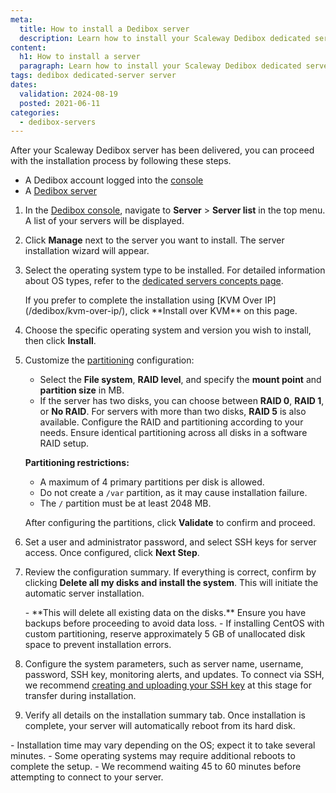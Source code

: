 ```yaml
---
meta:
  title: How to install a Dedibox server 
  description: Learn how to install your Scaleway Dedibox dedicated server with step-by-step instructions for OS selection, partitioning, and configuration.
content:
  h1: How to install a server 
  paragraph: Learn how to install your Scaleway Dedibox dedicated server with step-by-step instructions for OS selection, partitioning, and configuration.
tags: dedibox dedicated-server server 
dates:
  validation: 2024-08-19
  posted: 2021-06-11
categories:
  - dedibox-servers
---
```


After your Scaleway Dedibox server has been delivered, you can proceed with the installation process by following these steps.

<Macro id="requirements" />

- A Dedibox account logged into the [console](https://console.online.net)
- A [Dedibox server](/dedibox/dedicated-servers/how-to/order-a-server/)

1. In the [Dedibox console](https://console.online.net/), navigate to **Server** > **Server list** in the top menu. A list of your servers will be displayed.
2. Click **Manage** next to the server you want to install. The server installation wizard will appear.
3. Select the operating system type to be installed.
   <Message type="tip">
     For detailed information about OS types, refer to the [dedicated servers concepts page](/dedibox/dedicated-servers/concepts/#os-type).
   </Message>

   <Message type="note">
     If you prefer to complete the installation using [KVM Over IP](/dedibox/kvm-over-ip/), click **Install over KVM** on this page.
   </Message>
4. Choose the specific operating system and version you wish to install, then click **Install**.
5. Customize the [partitioning](/dedibox/dedicated-servers/concepts/#partioning) configuration:

   - Select the **File system**, **RAID level**, and specify the **mount point** and **partition size** in MB.
   - If the server has two disks, you can choose between **RAID 0**, **RAID 1**, or **No RAID**. For servers with more than two disks, **RAID 5** is also available. Configure the RAID and partitioning according to your needs. Ensure identical partitioning across all disks in a software RAID setup.

   **Partitioning restrictions:**
   - A maximum of 4 primary partitions per disk is allowed.
   - Do not create a `/var` partition, as it may cause installation failure.
   - The `/` partition must be at least 2048 MB.

   After configuring the partitions, click **Validate** to confirm and proceed.

6. Set a user and administrator password, and select SSH keys for server access. Once configured, click **Next Step**.
7. Review the configuration summary. If everything is correct, confirm by clicking **Delete all my disks and install the system**. This will initiate the automatic server installation.

   <Message type="important">
     - **This will delete all existing data on the disks.** Ensure you have backups before proceeding to avoid data loss.
     - If installing CentOS with custom partitioning, reserve approximately 5 GB of unallocated disk space to prevent installation errors.
   </Message>
8. Configure the system parameters, such as server name, username, password, SSH key, monitoring alerts, and updates.
   <Message type="note">
     To connect via SSH, we recommend [creating and uploading your SSH key](/dedibox-console/account/how-to/upload-an-ssh-key/) at this stage for transfer during installation.
   </Message>
9. Verify all details on the installation summary tab. Once installation is complete, your server will automatically reboot from its hard disk.

<Message type="note">
  - Installation time may vary depending on the OS; expect it to take several minutes.
  - Some operating systems may require additional reboots to complete the setup.
  - We recommend waiting 45 to 60 minutes before attempting to connect to your server.
</Message>